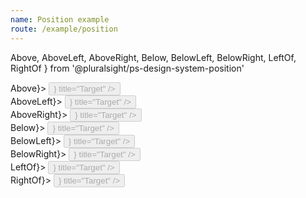 ```yaml
---
name: Position example
route: /example/position
---
```



  Above,
  AboveLeft,
  AboveRight,
  Below,
  BelowLeft,
  BelowRight,
  LeftOf,
  RightOf
} from '@pluralsight/ps-design-system-position'

<style jsx>{`
  .examples {
    width: 100%;
    display: grid;
    grid-template-columns: repeat(2, minmax(0, auto));
    gap: ${layout.spacingLarge};
    justify-items: start;
    margin-bottom: 1px;
  }
  .example {
    display: flex;
    align-items: center;
    justify-content: center;
    width: 100%;
    height: 200px;
    outline: 2px dashed lightgrey;
  }
`}</style>


<div className="examples">
  <div className="example">
    <Above show={<Tooltip>Above</Tooltip>}>
      <Button
        appearance={Button.appearances.flat}
        disabled
        icon={<PlaceholderIcon />}
        title="Target"
      />
    </Above>
  </div>

  <div className="example">
    <AboveLeft show={<Tooltip>AboveLeft</Tooltip>}>
      <Button
        appearance={Button.appearances.flat}
        disabled
        icon={<PlaceholderIcon />}
        title="Target"
      />
    </AboveLeft>
  </div>

  <div className="example">
    <AboveRight show={<Tooltip>AboveRight</Tooltip>}>
      <Button
        appearance={Button.appearances.flat}
        disabled
        icon={<PlaceholderIcon />}
        title="Target"
      />
    </AboveRight>
  </div>

  <div className="example">
    <Below show={<Tooltip>Below</Tooltip>}>
      <Button
        appearance={Button.appearances.flat}
        disabled
        icon={<PlaceholderIcon />}
        title="Target"
      />
    </Below>
  </div>

  <div className="example">
    <BelowLeft show={<Tooltip>BelowLeft</Tooltip>}>
      <Button
        appearance={Button.appearances.flat}
        disabled
        icon={<PlaceholderIcon />}
        title="Target"
      />
    </BelowLeft>
  </div>

  <div className="example">
    <BelowRight show={<Tooltip>BelowRight</Tooltip>}>
      <Button
        appearance={Button.appearances.flat}
        disabled
        icon={<PlaceholderIcon />}
        title="Target"
      />
    </BelowRight>
  </div>

  <div className="example">
    <LeftOf show={<Tooltip>LeftOf</Tooltip>}>
      <Button
        appearance={Button.appearances.flat}
        disabled
        icon={<PlaceholderIcon />}
        title="Target"
      />
    </LeftOf>
  </div>

  <div className="example">
    <RightOf show={<Tooltip>RightOf</Tooltip>}>
      <Button
        appearance={Button.appearances.flat}
        disabled
        icon={<PlaceholderIcon />}
        title="Target"
      />
    </RightOf>
  </div>
</div>
